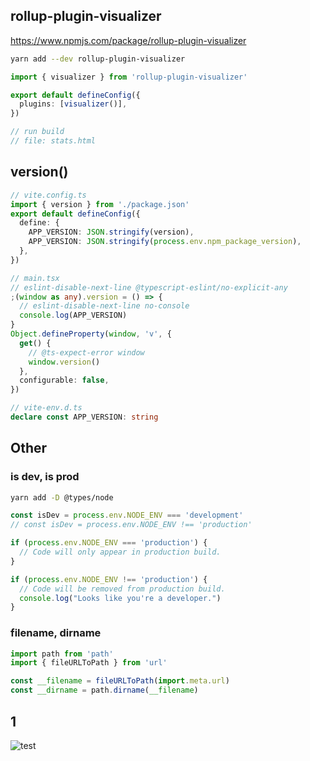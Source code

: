 ## rollup-plugin-visualizer

https://www.npmjs.com/package/rollup-plugin-visualizer

```sh
yarn add --dev rollup-plugin-visualizer
```

```ts filename="vite.config.ts"
import { visualizer } from 'rollup-plugin-visualizer'

export default defineConfig({
  plugins: [visualizer()],
})

// run build
// file: stats.html
```

## version()

```ts
// vite.config.ts
import { version } from './package.json'
export default defineConfig({
  define: {
    APP_VERSION: JSON.stringify(version),
    APP_VERSION: JSON.stringify(process.env.npm_package_version),
  },
})

// main.tsx
// eslint-disable-next-line @typescript-eslint/no-explicit-any
;(window as any).version = () => {
  // eslint-disable-next-line no-console
  console.log(APP_VERSION)
}
Object.defineProperty(window, 'v', {
  get() {
    // @ts-expect-error window
    window.version()
  },
  configurable: false,
})

// vite-env.d.ts
declare const APP_VERSION: string
```

## Other

### is dev, is prod

```sh
yarn add -D @types/node
```

```js
const isDev = process.env.NODE_ENV === 'development'
// const isDev = process.env.NODE_ENV !== 'production'

if (process.env.NODE_ENV === 'production') {
  // Code will only appear in production build.
}

if (process.env.NODE_ENV !== 'production') {
  // Code will be removed from production build.
  console.log("Looks like you're a developer.")
}
```

### filename, dirname

```js
import path from 'path'
import { fileURLToPath } from 'url'

const __filename = fileURLToPath(import.meta.url)
const __dirname = path.dirname(__filename)
```

## 1

![test](/test.jpg)
